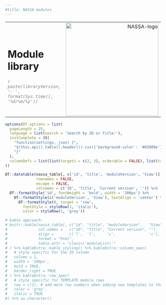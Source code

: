 ```yaml
---
#title: NASSA modules
---
```


<table class='pageHeader'>
  <tr>
    <td>
      <h1 class='pageTitle'>Module library</h1>
      <i style="text-align:right; color:grey;">`r paste(libraryVersion, '- ', format(Sys.time(), '%d/%m/%y'))`</i>
    </td>
    <td style='text-align:right;'>
      <img src='images/NASSA-logo.png' width='300px' alt='NASSA-logo'>
    </td>
  </tr>
</table>

```r
options(DT.options = list(
  pageLength = 25, 
  language = list(search = 'Search by ID or Title:'), 
  initComplete = JS(
    "function(settings, json) {",
    "$(this.api().table().header()).css({'background-color': '#03989e'});",
    "}"
  ),
  columnDefs = list(list(targets = c(2, 3), orderable = FALSE), list(targets = c(2, 3), searchable = FALSE))
))

DT::datatable(nassa_table[, c('id', 'title', 'moduleVersion', 'View')], 
              rownames = FALSE,
              escape = FALSE,
              colnames = c('ID', 'Title', 'Current version', '')) %>% 
  DT::formatStyle('id', fontWeight = 'bold', width = '200px') %>% 
    DT::formatStyle(c('moduleVersion', 'View'), textAlign = 'center') %>% 
      DT::formatStyle(0, target = 'row', 
        fontStyle = styleRow(1, 'italic'), 
        color = styleRow(1, 'grey'))

# kable approach:
# knitr::kable(nassa_table[, c("id", "title", "moduleVersion",   "View")],
#              col.names =   c("ID", "Title", "Current version", ""),
#              align =       c('l',  'l',     'c',               'c'),
#              format = "html",
#              table.attr = "class=\'moduleList\'"
# ) %>% kableExtra::kable_styling() %>% kableExtra::column_spec(
#   # style specific for the ID column
#   column = 1, 
#   width = '200px', 
#   bold = TRUE,
#   border_right = TRUE
# ) %>% kableExtra::row_spec(
#   # style specific for TEMPLATE module rows
#   row = c(1), # add more row numbers when adding new templates to the library. TO-DO: possibly code an automatic filter
#   color = 'grey',
#   italic = TRUE
#) %>% as.character()
```
